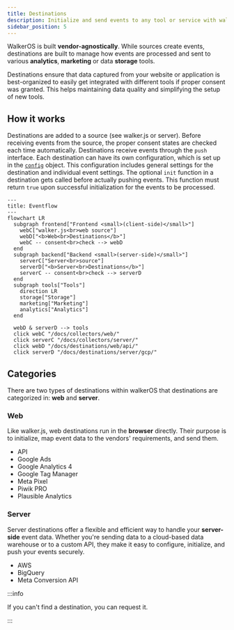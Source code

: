 ```yaml
---
title: Destinations
description: Initialize and send events to any tool or service with walkerOS
sidebar_position: 5
---
```



WalkerOS is built **vendor-agnostically**.
While&nbsp;<Link to="/docs/sources">sources</Link> create events, destinations
are built to manage how events are processed and sent to various **analytics**,
**marketing** or data **storage** tools.

Destinations ensure that data captured from your website or application is
best-organized to easily get integrated with different tools if proper consent
was granted. This helps maintaining data quality and simplifying the setup of
new tools.

## How it works

Destinations are added to a source
(see&nbsp;<Link to="/docs/collectors/web/commands#destination">walker.js</Link>
or&nbsp;<Link to="/docs/collectors/server/commands#destination">server</Link>).
Before receiving events from the source, the proper consent states are checked
each time automatically. Destinations receive events through the `push`
interface. Each destination can have its own configuration, which is set up in
the [`config`](/docs/destinations/event_mapping#example) object. This
configuration includes general settings for the destination and individual event
settings. The optional `init` function in a destination gets called before
actually pushing events. This function must return `true` upon successful
initialization for the events to be processed.

```mermaid
---
title: Eventflow
---
flowchart LR
  subgraph frontend["Frontend <small>(client-side)</small>"]
    webC["walker.js<br>web source"]
    webD["<b>Web<br>Destinations</b>"]
    webC -- consent<br>check --> webD
  end
  subgraph backend["Backend <small>(server-side)</small>"]
    serverC["Server<br>source"]
    serverD["<b>Server<br>Destinations</b>"]
    serverC -- consent<br>check --> serverD
  end
  subgraph tools["Tools"]
    direction LR
    storage["Storage"]
    marketing["Marketing"]
    analytics["Analytics"]
  end

  webD & serverD --> tools
  click webC "/docs/collectors/web/"
  click serverC "/docs/collectors/server/"
  click webD "/docs/destinations/web/api/"
  click serverD "/docs/destinations/server/gcp/"
```

## Categories

There are two types of destinations within walkerOS that destinations are
categorized in: **web** and **server**.

### Web

Like&nbsp;<Link to="/docs/collectors/web">walker.js</Link>, web destinations run
in the **browser** directly. Their purpose is to initialize, map event data to
the vendors' requirements, and send them.

- <Link to="/docs/destinations/web/api">API</Link>
- <Link to="/docs/destinations/web/google_ads">Google Ads</Link>
- <Link to="/docs/destinations/web/ga4">Google Analytics 4</Link>
- <Link to="/docs/destinations/web/gtm">Google Tag Manager</Link>
- <Link to="/docs/destinations/web/meta">Meta Pixel</Link>
- <Link to="/docs/destinations/web/piwikpro">Piwik PRO</Link>
- <Link to="/docs/destinations/web/plausible">Plausible Analytics</Link>

### Server

Server destinations offer a flexible and efficient way to handle your
**server-side** event data. Whether you're sending data to a cloud-based data
warehouse or to a custom API, they make it easy to configure, initialize, and
push your events securely.

- <Link to="/docs/destinations/server/aws">AWS</Link>
- <Link to="/docs/destinations/server/gcp">BigQuery</Link>
- <Link to="/docs/destinations/server/meta">Meta Conversion API</Link>

:::info

If you can't find a destination, you
can&nbsp;<Link to="https://github.com/elbwalker/walkerOS/issues/new?assignees=&labels=&template=feature_request.md&title=">request
it</Link>.

:::
